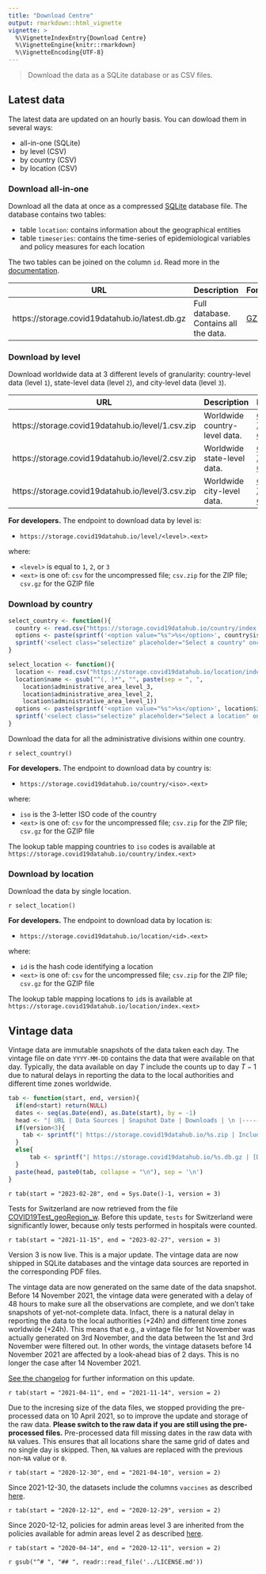 ```yaml
---
title: "Download Centre"
output: rmarkdown::html_vignette
vignette: >
  %\VignetteIndexEntry{Download Centre}
  %\VignetteEngine{knitr::rmarkdown}
  %\VignetteEncoding{UTF-8}
---
```


<script type="text/javascript" src="https://cdnjs.cloudflare.com/ajax/libs/selectize.js/0.13.3/js/standalone/selectize.min.js"></script>
<link rel="stylesheet" type="text/css" href="https://cdnjs.cloudflare.com/ajax/libs/selectize.js/0.13.3/css/selectize.bootstrap4.min.css" />

> Download the data as a SQLite database or as CSV files.

## Latest data

The latest data are updated on an hourly basis. 
You can dowload them in several ways:

- all-in-one (SQLite)
- by level (CSV)
- by country (CSV)
- by location (CSV)

### Download all-in-one

Download all the data at once as a compressed [SQLite](https://sqlite.org/) database file. The database contains two tables:

- table `location`: contains information about the geographical entities
- table `timeseries`: contains the time-series of epidemiological variables and policy measures for each location

The two tables can be joined on the column `id`. Read more in the [documentation](/articles/docs.html).

| URL | Description | Format | Downloads |
|-------------------------------------------------------|----------------------------------------|--------------------------|------------------|
| https://storage.covid19datahub.io/latest.db.gz | Full database. Contains all the data. | [GZIP](https://storage.covid19datahub.io/latest.db.gz) | ![](https://storage.covid19datahub.io/downloads/latest.db.gz.svg) |


### Download by level

Download worldwide data at 3 different levels of granularity: country-level data (level `1`), state-level data (level `2`), and city-level data (level `3`).

| URL | Description | Format | Downloads |
|-------------------------------------------------------|----------------------------------------|--------------------------|------------------|
| https://storage.covid19datahub.io/level/1.csv.zip | Worldwide country-level data. | [CSV](https://storage.covid19datahub.io/level/1.csv) -- [ZIP](https://storage.covid19datahub.io/level/1.csv.zip) -- [GZIP](https://storage.covid19datahub.io/level/1.csv.gz) | ![](https://storage.covid19datahub.io/downloads/level/1.svg) |
| https://storage.covid19datahub.io/level/2.csv.zip | Worldwide state-level data. | [CSV](https://storage.covid19datahub.io/level/2.csv) -- [ZIP](https://storage.covid19datahub.io/level/2.csv.zip) -- [GZIP](https://storage.covid19datahub.io/level/2.csv.gz) | ![](https://storage.covid19datahub.io/downloads/level/2.svg) |
| https://storage.covid19datahub.io/level/3.csv.zip | Worldwide city-level data. | [CSV](https://storage.covid19datahub.io/level/3.csv) -- [ZIP](https://storage.covid19datahub.io/level/3.csv.zip) -- [GZIP](https://storage.covid19datahub.io/level/3.csv.gz) | ![](https://storage.covid19datahub.io/downloads/level/3.svg) |


**For developers.** The endpoint to download data by level is:

- `https://storage.covid19datahub.io/level/<level>.<ext>`

where:

- `<level>` is equal to `1`, `2`, or `3`
- `<ext>` is one of: `csv` for the uncompressed file; `csv.zip` for the ZIP file; `csv.gz` for the GZIP file

### Download by country

```r
select_country <- function(){
  country <- read.csv("https://storage.covid19datahub.io/country/index.csv", fileEncoding = "UTF-8")
  options <- paste(sprintf('<option value="%s">%s</option>', country$iso_alpha_3, country$name), collapse = "\n")
  sprintf('<select class="selectize" placeholder="Select a country" onchange="downloadTable(this, \'country\')"><option disabled selected value></option>\n%s\n</select>', options)
}
```

```r
select_location <- function(){
  location <- read.csv("https://storage.covid19datahub.io/location/index.csv", fileEncoding = "UTF-8")
  location$name <- gsub("^(, )*", "", paste(sep = ", ",
    location$administrative_area_level_3,
    location$administrative_area_level_2,
    location$administrative_area_level_1))
  options <- paste(sprintf('<option value="%s">%s</option>', location$id, location$name), collapse = "\n")
  sprintf('<select class="selectize" placeholder="Select a location" onchange="downloadTable(this, \'location\')"><option disabled selected value></option>\n%s\n</select>', options)
}
```

Download the data for all the administrative divisions within one country.

`r select_country()`

<div id="download-country"></div>

**For developers.** The endpoint to download data by country is:

- `https://storage.covid19datahub.io/country/<iso>.<ext>`

where:

- `iso` is the 3-letter ISO code of the country
- `<ext>` is one of: `csv` for the uncompressed file; `csv.zip` for the ZIP file; `csv.gz` for the GZIP file

The lookup table mapping countries to `iso` codes is available at `https://storage.covid19datahub.io/country/index.<ext>`

### Download by location

Download the data by single location.

`r select_location()`

<div id="download-location"></div>

**For developers.** The endpoint to download data by location is:

- `https://storage.covid19datahub.io/location/<id>.<ext>`

where:

- `id` is the hash code identifying a location
- `<ext>` is one of: `csv` for the uncompressed file; `csv.zip` for the ZIP file; `csv.gz` for the GZIP file

The lookup table mapping locations to `id`s is available at `https://storage.covid19datahub.io/location/index.<ext>`


## Vintage data

Vintage data are immutable snapshots of the data taken each day. The vintage file on date `YYYY-MM-DD` contains the data that were available on that day. Typically, the data available on day $T$ include the counts up to day $T-1$ due to natural delays in reporting the data to the local authorities and different time zones worldwide.

```r
tab <- function(start, end, version){
  if(end<start) return(NULL)
  dates <- seq(as.Date(end), as.Date(start), by = -1)
  head <- "| URL | Data Sources | Snapshot Date | Downloads | \n |-------------------------------------------------------|----------------------------------------|--------------------------|------------------|"
  if(version<3){
    tab <- sprintf("| https://storage.covid19datahub.io/%s.zip | Included in the zip folder | %s | <img src=\"https://storage.covid19datahub.io/downloads/%s.zip.svg\" onerror=\"this.src='https://img.shields.io/badge/downloads-0-blue'\"/> |", dates, dates, dates)    
  }
  else{
      tab <- sprintf("| https://storage.covid19datahub.io/%s.db.gz | [Download PDF](https://storage.covid19datahub.io/%s.pdf) &nbsp; &nbsp; &nbsp; &nbsp; &nbsp; &nbsp; | %s | <img src=\"https://storage.covid19datahub.io/downloads/%s.db.gz.svg\" onerror=\"this.src='https://img.shields.io/badge/downloads-0-blue'\"/> |", dates, dates, dates, dates, dates, dates, dates, dates)
  }
  paste(head, paste0(tab, collapse = "\n"), sep = '\n')
}
```

`r tab(start = "2023-02-28", end = Sys.Date()-1, version = 3)`

Tests for Switzerland are now retrieved from the file [COVID19Test_geoRegion_w](https://opendata.swiss/en/dataset/covid-19-schweiz/resource/d0222de9-00c3-4266-a53a-c00e459aeef6). Before this update, `tests` for Switzerland were significantly lower, because only tests performed in hospitals were counted.

`r tab(start = "2021-11-15", end = "2023-02-27", version = 3)`

Version 3 is now live. This is a major update. The vintage data are now shipped in SQLite databases and the vintage data sources are reported in the corresponding PDF files. 

The vintage data are now generated on the same date of the data snapshot. Before 14 November 2021, the vintage data were generated with a delay of 48 hours to make sure all the observations are complete, and we don't take snapshots of yet-not-complete data. Infact, there is a natural delay in reporting the data to the local authorities (+24h) and different time zones worldwide (+24h). This means that e.g., a vintage file for 1st November was actually generated on 3rd November, and the data between the 1st and 3rd November were filtered out. In other words, the vintage datasets before 14 November 2021 are affected by a look-ahead bias of 2 days. This is no longer the case after 14 November 2021.

[See the changelog](/news/index.html) for further information on this update.

`r tab(start = "2021-04-11", end = "2021-11-14", version = 2)`

Due to the incresing size of the data files, we stopped providing the pre-processed data on 10 April 2021, so to improve the update and storage of the raw data. **Please switch to the raw data if you are still using the pre-processed files.**
Pre-processed data fill missing dates in the raw data with `NA` values. This ensures that all locations share the same grid of dates and no single day is skipped. Then, `NA` values are replaced with the previous non-`NA` value or `0`. 

`r tab(start = "2020-12-30", end = "2021-04-10", version = 2)`

Since 2021-12-30, the datasets include the columns `vaccines` as described [here](/articles/docs.html#epidemiological-variables). 

`r tab(start = "2020-12-12", end = "2020-12-29", version = 2)`

Since 2020-12-12, policies for admin areas level 3 are inherited from the policies available for admin areas level 2 as described [here](/articles/docs.html#policy-measures).

`r tab(start = "2020-04-14", end = "2020-12-11", version = 2)`

`r gsub("^# ", "## ", readr::read_file('../LICENSE.md'))`
